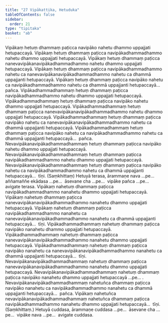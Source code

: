 ```yaml
---
title: "27 Vipākattika, Hetuduka"
tableOfContents: false
sidebar:
  order: 21
type: "tipitaka"
basket: "ab"
---
```



<DynamicBreadcrumb />

<Division number="67">

<Paragraph number="176">
Vipākaṃ hetuṃ dhammaṃ paṭicca navipāko nahetu dhammo uppajjati hetupaccayā. Vipākaṃ hetuṃ dhammaṃ paṭicca navipākadhammadhammo nahetu dhammo uppajjati hetupaccayā. Vipākaṃ hetuṃ dhammaṃ paṭicca nanevavipākanavipākadhammadhammo nahetu dhammo uppajjati hetupaccayā. Vipākaṃ hetuṃ dhammaṃ paṭicca navipākadhammadhammo nahetu ca nanevavipākanavipākadhammadhammo nahetu ca dhammā uppajjanti hetupaccayā. Vipākaṃ hetuṃ dhammaṃ paṭicca navipāko nahetu ca navipākadhammadhammo nahetu ca dhammā uppajjanti hetupaccayā…  pañca.
</Paragraph>

<Paragraph number="177">
Vipākadhammadhammaṃ hetuṃ dhammaṃ paṭicca navipākadhammadhammo nahetu dhammo uppajjati hetupaccayā. Vipākadhammadhammaṃ hetuṃ dhammaṃ paṭicca navipāko nahetu dhammo uppajjati hetupaccayā. Vipākadhammadhammaṃ hetuṃ dhammaṃ paṭicca nanevavipākanavipākadhammadhammo nahetu dhammo uppajjati hetupaccayā. Vipākadhammadhammaṃ hetuṃ dhammaṃ paṭicca navipāko nahetu ca nanevavipākanavipākadhammadhammo nahetu ca dhammā uppajjanti hetupaccayā. Vipākadhammadhammaṃ hetuṃ dhammaṃ paṭicca navipāko nahetu ca navipākadhammadhammo nahetu ca dhammā uppajjanti hetupaccayā…  pañca.
</Paragraph>

<Paragraph number="178">
Nevavipākanavipākadhammadhammaṃ hetuṃ dhammaṃ paṭicca navipāko nahetu dhammo uppajjati hetupaccayā. Nevavipākanavipākadhammadhammaṃ hetuṃ dhammaṃ paṭicca navipākadhammadhammo nahetu dhammo uppajjati hetupaccayā. Nevavipākanavipākadhammadhammaṃ hetuṃ dhammaṃ paṭicca navipāko nahetu ca navipākadhammadhammo nahetu ca dhammā uppajjanti hetupaccayā…  tīṇi. (Saṃkhittaṃ)
</Paragraph>

<Paragraph number="179">
Hetuyā terasa, ārammaṇe nava …pe…  aññamaññe ekādasa …pe…  āsevane cha …pe…  vipāke pañca …pe…  avigate terasa.
</Paragraph>

</Division>
<Division number="68">

<Paragraph number="180">
Vipākaṃ nahetuṃ dhammaṃ paṭicca navipākadhammadhammo nanahetu dhammo uppajjati hetupaccayā. Vipākaṃ nahetuṃ dhammaṃ paṭicca nanevavipākanavipākadhammadhammo nanahetu dhammo uppajjati hetupaccayā. Vipākaṃ nahetuṃ dhammaṃ paṭicca navipākadhammadhammo nanahetu ca nanevavipākanavipākadhammadhammo nanahetu ca dhammā uppajjanti hetupaccayā…  tīṇi.
</Paragraph>

<Paragraph number="181">
Vipākadhammadhammaṃ nahetuṃ dhammaṃ paṭicca navipāko nanahetu dhammo uppajjati hetupaccayā. Vipākadhammadhammaṃ nahetuṃ dhammaṃ paṭicca nanevavipākanavipākadhammadhammo nanahetu dhammo uppajjati hetupaccayā. Vipākadhammadhammaṃ nahetuṃ dhammaṃ paṭicca navipāko nanahetu ca nanevavipākanavipākadhammadhammo nanahetu ca dhammā uppajjanti hetupaccayā…  tīṇi.
</Paragraph>

<Paragraph number="182">
Nevavipākanavipākadhammadhammaṃ nahetuṃ dhammaṃ paṭicca nanevavipākanavipākadhammadhammo nanahetu dhammo uppajjati hetupaccayā. Nevavipākanavipākadhammadhammaṃ nahetuṃ dhammaṃ paṭicca navipāko nanahetu dhammo uppajjati hetupaccayā …pe… . Nevavipākanavipākadhammadhammaṃ nahetuñca dhammaṃ paṭicca navipāko nanahetu ca navipākadhammadhammo nanahetu ca dhammā uppajjanti hetupaccayā…  pañca.
</Paragraph>

<Paragraph number="183">
Vipākaṃ nahetuñca nevavipākanavipākadhammadhammaṃ nahetuñca dhammaṃ paṭicca navipākadhammadhammo nanahetu dhammo uppajjati hetupaccayā…  tīṇi. (Saṃkhittaṃ.)
</Paragraph>

<Paragraph number="184">
Hetuyā cuddasa, ārammaṇe cuddasa …pe…  āsevane cha …pe…  vipāke nava …pe…  avigate cuddasa.
</Paragraph>
</Division>